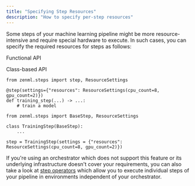 ```yaml
---
title: "Specifying Step Resources"
description: "How to specify per-step resources"
---
```


Some steps of your machine learning pipeline might be more resource-intensive and require special hardware to execute. In such cases, you can specify the required resources for steps as follows:

Functional API

Class-based API

```
from zenml.steps import step, ResourceSettings

@step(settings={"resources": ResourceSettings(cpu_count=8, gpu_count=2)})
def training_step(...) -> ...:
    # train a model
```

```
from zenml.steps import BaseStep, ResourceSettings

class TrainingStep(BaseStep):
    ...

step = TrainingStep(settings = {"resources": ResourceSettings(cpu_count=8, gpu_count=2)})
```

If you're using an orchestrator which does not support this feature or its underlying infrastructure doesn't cover your requirements, you can also take a look at [step operators](/component-gallery/step-operators) which allow you to execute individual steps of your pipeline in environments independent of your orchestrator.